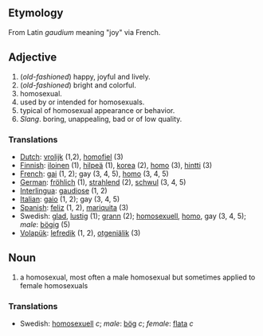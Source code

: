 == Etymology ==
From Latin ''gaudium'' meaning "joy" via French.

== Adjective ==
#(''old-fashioned'') happy, joyful and lively.
#(''old-fashioned'') bright and colorful.
#homosexual.
#used by or intended for homosexuals.
#typical of homosexual appearance or behavior. 
#''Slang''. boring, unappealing, bad or of low quality.

=== Translations ===
*[[Dutch]]: [[vrolijk]] (1,2), [[homofiel]] (3)
*[[Finnish]]: [[iloinen]] (1), [[hilpeä]] (1), [[korea]] (2), [[homo]] (3), [[hintti]] (3)
*[[French]]: [[gai]] (1, 2); gay (3, 4, 5), [[homo]] (3, 4, 5)
*[[German]]: [[fröhlich]] (1), [[strahlend]] (2), [[schwul]] (3, 4, 5)
*[[Interlingua]]: [[gaudiose]] (1, 2)
*[[Italian]]: [[gaio]] (1, 2); gay (3, 4, 5)
*[[Spanish]]: [[feliz]] (1, 2), [[mariquita]] (3)
*Swedish: [[glad]], [[lustig]] (1); [[grann]] (2); [[homosexuell]], [[homo]], gay (3, 4, 5); ''male'': [[bögig]] (5)
*[[Volapük]]: [[lefredik]] (1, 2), [[otgeniälik]] (3)

== Noun ==
#a homosexual, most often a male homosexual but sometimes applied to female homosexuals

=== Translations ===
*Swedish: [[homosexuell]] ''c''; ''male'': [[bög]] ''c''; ''female'': [[flata]] ''c''